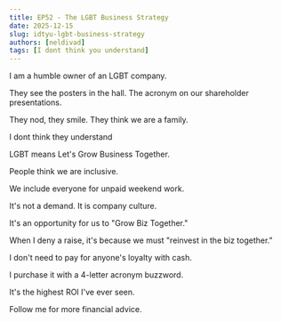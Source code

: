```yaml
---
title: EP52 - The LGBT Business Strategy
date: 2025-12-15
slug: idtyu-lgbt-business-strategy
authors: [neldivad]
tags: [I dont think you understand]
---
```


I am a humble owner of an LGBT company.

They see the posters in the hall. The acronym on our shareholder presentations.

They nod, they smile. They think we are a family.

I dont think they understand

LGBT means Let's Grow Business Together.

People think we are inclusive. 

We include everyone for unpaid weekend work. 

It's not a demand. It is company culture.

<!--truncate-->

It's an opportunity for us to "Grow Biz Together."

When I deny a raise, it's because we must "reinvest in the biz together."

I don't need to pay for anyone's loyalty with cash.

I purchase it with a 4-letter acronym buzzword.

It's the highest ROI I've ever seen.

Follow me for more financial advice.
